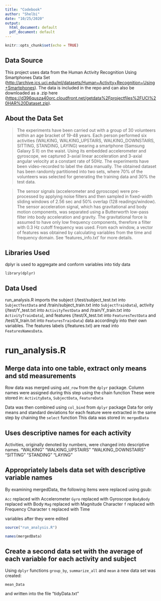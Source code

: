 ```yaml
---
title: "Codebook"
author: "Shelbi"
date: "10/25/2020"
output:
  html_document: default
  pdf_document: default
---
```


```r
knitr::opts_chunk$set(echo = TRUE)
```

## Data Source

This project uses data from the Human Activity Recognition Using Smartphones Data Set (<http://archive.ics.uci.edu/ml/datasets/Human+Activity+Recognition+Using+Smartphones>). The data is included in the repo and can also be downloaded as a .zip here (<https://d396qusza40orc.cloudfront.net/getdata%2Fprojectfiles%2FUCI%20HAR%20Dataset.zip>).


## About the Data Set

> The experiments have been carried out with a group of 30 volunteers within an age bracket of 19-48 years. Each person performed six activities (WALKING, WALKING_UPSTAIRS, WALKING_DOWNSTAIRS, SITTING, STANDING, LAYING) wearing a smartphone (Samsung Galaxy S II) on the waist. Using its embedded accelerometer and gyroscope, we captured 3-axial linear acceleration and 3-axial angular velocity at a constant rate of 50Hz. The experiments have been video-recorded to label the data manually. The obtained dataset has been randomly partitioned into two sets, where 70% of the volunteers was selected for generating the training data and 30% the test data. 

> The sensor signals (accelerometer and gyroscope) were pre-processed by applying noise filters and then sampled in fixed-width sliding windows of 2.56 sec and 50% overlap (128 readings/window). The sensor acceleration signal, which has gravitational and body motion components, was separated using a Butterworth low-pass filter into body acceleration and gravity. The gravitational force is assumed to have only low frequency components, therefore a filter with 0.3 Hz cutoff frequency was used. From each window, a vector of features was obtained by calculating variables from the time and frequency domain. See 'features_info.txt' for more details. 

## Libraries Used

dplyr is used to aggregate and conform variables into tidy data

```
library(dplyr)
```

## Data Used

run_analysis.R imports the subject (/test/subject_test.txt into ```SubjectTestData``` and /train/subject_train.txt into ```SubjectTrainData```), activity (/test/Y_test.txt into ```ActivityTestData``` and /train/Y_train.txt into ```ActivityTrainData```), and features (/test/X_test.txt into ```FeaturesTestData``` and /test/X_train.txt into ```FeaturesTrainData```) data accordingly into their own variables. The features labels (/features.txt) are read into ```FeaturesNamesData```.


# run_analysis.R

## Merge data into one table, extract only means and std measurements

Row data was merged using ```add_row``` from the ```dplyr``` package. 
Column names were assigned during this step using the chain function
These were stored in: ```ActivityData```, ```SubjectData```, ```FeatureData```


Data was then combined using ```col_bind``` from ```dplyr``` package
Data for only means and standard deviations for each feature were extracted in the same step by chaining the ```select``` function
This data was stored in: ```mergedData```


## Uses descriptive names for each activity
Activities, originally denoted by numbers, were changed into descriptive names.
"WALKING"
"WALKING_UPSTAIRS"
"WALKING_DOWNSTAIRS"
"SITTING"
"STANDING"
"LAYING"

## Appropriately labels data set with descriptive variable names
By examining mergedData, the following items were replaced using gsub:

```Acc``` replaced with Accelerometer
```Gyro``` replaced with Gyroscope
```BodyBody``` replaced with Body
```Mag``` replaced with Magnitude
Character ```f``` replaced with Frequency
Character ```t``` replaced with Time

variables after they were edited

```r
source("run_analysis.R")
```

```r
names(mergedData)
```


## Create a second data set with the average of each variable for each activity and subject

Using ```dplyr``` functions ```group_by```, ```summarize_all``` and ```mean``` a new data set was created:

```
mean_Data
```


and written into the file "tidyData.txt"



